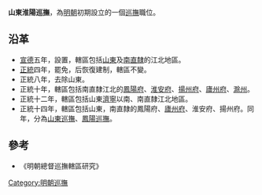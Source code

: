 '''山東淮陽巡撫'''，為[[明朝|明朝]]初期設立的一個[[巡撫|巡撫]]職位。

==沿革 ==
* [[宣德|宣德]]五年，設置，轄區包括[[山東|山東]]及[[南直隸|南直隸]]的江北地區。
* [[正统_(年号)|正統]]四年，罷免，后恢復建制，轄區不變。
* 正統八年，去除山東。
* 正統十年，轄區包括南直隸江北的[[鳳陽府|鳳陽府]]、[[淮安府|淮安府]]、[[揚州府|揚州府]]、[[廬州府|廬州府]]、[[滁州|滁州]]。
* 正統十二年，轄區包括山東[[濟寧|濟寧]]以南、南直隸江北地區。
* 正統十四年，轄區包括山東，南直隸的鳳陽府、[[廬州府|廬州府]]、淮安府、揚州府。同年，分為[[山東巡撫|山東巡撫]]、[[鳳陽巡撫|鳳陽巡撫]]。

==參考==
*《明朝總督巡撫轄區研究》

{{明朝小作品}}
{{明朝巡撫}}
[[Category:明朝巡撫|Category:明朝巡撫]]
